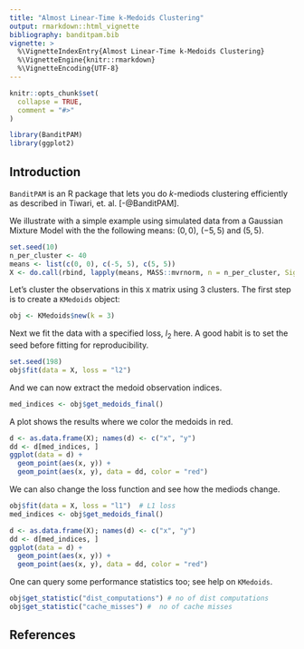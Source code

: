 ```yaml
---
title: "Almost Linear-Time k-Medoids Clustering"
output: rmarkdown::html_vignette
bibliography: banditpam.bib
vignette: >
  %\VignetteIndexEntry{Almost Linear-Time k-Medoids Clustering}
  %\VignetteEngine{knitr::rmarkdown}
  %\VignetteEncoding{UTF-8}
---
```


```r
knitr::opts_chunk$set(
  collapse = TRUE,
  comment = "#>"
)
```

```r
library(BanditPAM)
library(ggplot2)
```

## Introduction

`BanditPAM` is an R package that lets you do $k$-mediods clustering
efficiently as described in Tiwari, et. al. [-@BanditPAM].

We illustrate with a simple example using simulated data from a
Gaussian Mixture Model with the the following means: $(0, 0)$, $(-5,
5)$ and $(5, 5)$.

```r
set.seed(10)
n_per_cluster <- 40
means <- list(c(0, 0), c(-5, 5), c(5, 5))
X <- do.call(rbind, lapply(means, MASS::mvrnorm, n = n_per_cluster, Sigma = diag(2)))
```

Let's cluster the observations in this `X` matrix using 3
clusters. The first step is to create a `KMedoids` object:

```r
obj <- KMedoids$new(k = 3)
```
Next we fit the data with a specified loss, $l_2$ here. A good habit
is to set the seed before fitting for reproducibility.

```r
set.seed(198)
obj$fit(data = X, loss = "l2")
```

And we can now extract the medoid observation indices. 

```r
med_indices <- obj$get_medoids_final()
```

A plot shows the results where we color the medoids in red.

```r
d <- as.data.frame(X); names(d) <- c("x", "y")
dd <- d[med_indices, ]
ggplot(data = d) +
  geom_point(aes(x, y)) +
  geom_point(aes(x, y), data = dd, color = "red")
```

We can also change the loss function and see how the mediods change.

```r
obj$fit(data = X, loss = "l1")  # L1 loss
med_indices <- obj$get_medoids_final()
```

```r
d <- as.data.frame(X); names(d) <- c("x", "y")
dd <- d[med_indices, ]
ggplot(data = d) +
  geom_point(aes(x, y)) +
  geom_point(aes(x, y), data = dd, color = "red")
```

One can query some performance statistics too; see help on
`KMedoids`. 

```r
obj$get_statistic("dist_computations") # no of dist computations
obj$get_statistic("cache_misses") #  no of cache misses
```

## References
